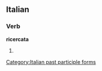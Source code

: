 ==Italian==

===Verb===
'''ricercata'''

# {{feminine of|ricercato}}

[[Category:Italian past participle forms]]
